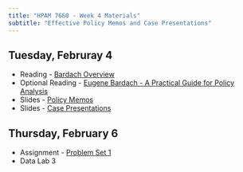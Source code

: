 ```yaml
---
title: "HPAM 7660 - Week 4 Materials"
subtitle: "Effective Policy Memos and Case Presentations"
---
```


## Tuesday, Februray 4

- Reading - [Bardach Overview](/materials/Readings/Bardach_Reference.pdf)
- Optional Reading - [Eugene Bardach - A Practical Guide for Policy Analysis](https://justicepolicynetwork.com/wp-content/uploads/2021/03/Bardachs-Eightfold-Path-1.pdf)
- Slides - [Policy Memos](/slides/HPAM_7660_Policy_Memos.pdf)
- Slides - [Case Presentations](/slides/HPAM_7660_Case_Studies.pdf)

## Thursday, February 6

- Assignment - [Problem Set 1](/assignments/Problem Sets/problem_set_1.qmd)
- Data Lab 3
